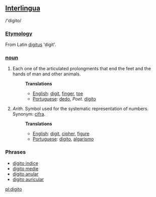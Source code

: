 ==[[Interlingua]]==
/'digito/
===[[Etymology]]===
From Latin [[digitus]] 'digit'.
===[[noun]]===
#Each one of the articulated prolongments that end the feet and the hands of man and other animals.
#:'''Translations'''
#:*[[English]]: [[digit]], [[finger]], [[toe]]
#:*[[Portuguese]]: [[dedo]], ''Poet.'' [[dígito]]
#''Arith.'' Symbol used for the systematic representation of numbers. Synonym: [[cifra]].
#:'''Translations'''
#:*[[English]]: [[digit]], [[cipher]], [[figure]]
#:*[[Portuguese]]: [[dígito]], [[algarismo]]
===Phrases===
*[[digito indice]]
*[[digito medie]]
*[[digito anular]]
*[[digito auricular]]

[[pl:digito]]